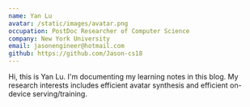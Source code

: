 ```yaml
---
name: Yan Lu
avatar: /static/images/avatar.png
occupation: PostDoc Researcher of Computer Science
company: New York University
email: jasonengineer@hotmail.com
github: https://github.com/Jason-cs18
---
```


Hi, this is Yan Lu. I'm documenting my learning notes in this blog. My research interests includes efficient avatar synthesis and efficient on-device serving/training. 
